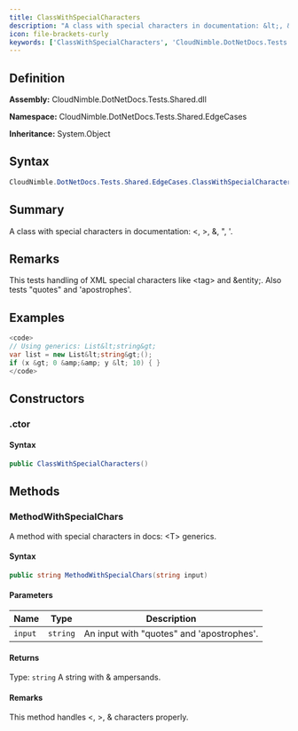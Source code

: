 ```yaml
---
title: ClassWithSpecialCharacters
description: "A class with special characters in documentation: &lt;, &gt;, &amp;, ', '."
icon: file-brackets-curly
keywords: ['ClassWithSpecialCharacters', 'CloudNimble.DotNetDocs.Tests.Shared.EdgeCases.ClassWithSpecialCharacters', 'CloudNimble.DotNetDocs.Tests.Shared.EdgeCases', 'class', 'System.Object']
---
```


## Definition

**Assembly:** CloudNimble.DotNetDocs.Tests.Shared.dll

**Namespace:** CloudNimble.DotNetDocs.Tests.Shared.EdgeCases

**Inheritance:** System.Object

## Syntax

```csharp
CloudNimble.DotNetDocs.Tests.Shared.EdgeCases.ClassWithSpecialCharacters
```

## Summary

A class with special characters in documentation: &lt;, &gt;, &amp;, ", '.

## Remarks

This tests handling of XML special characters like &lt;tag&gt; and &amp;entity;.
            Also tests "quotes" and 'apostrophes'.

## Examples

```csharp
<code>
// Using generics: List&lt;string&gt;
var list = new List&lt;string&gt;();
if (x &gt; 0 &amp;&amp; y &lt; 10) { }
</code>
```

## Constructors

### .ctor

#### Syntax

```csharp
public ClassWithSpecialCharacters()
```

## Methods

### MethodWithSpecialChars

A method with special characters in docs: &lt;T&gt; generics.

#### Syntax

```csharp
public string MethodWithSpecialChars(string input)
```

#### Parameters

| Name | Type | Description |
|------|------|-------------|
| `input` | `string` | An input with "quotes" and 'apostrophes'. |

#### Returns

Type: `string`
A string with &amp; ampersands.

#### Remarks

This method handles &lt;, &gt;, &amp; characters properly.

